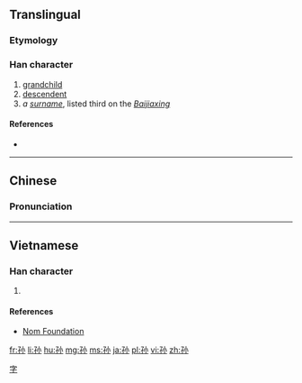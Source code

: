 {{also|孫}}
==Translingual==

===Etymology===
{{Han simp|孫|f=系|t=小}}

===Han character===
{{Han char|rn=39|rad=子|as=03|sn=6|four=|canj=弓木火 (NDF)|ids=⿰[[子]][[小]]}}

# [[grandchild]]
# [[descendent]]
# ''a [[surname]]'', listed third on the ''[[:w:Baijiaxing|Baijiaxing]]''

====References====
* {{Han ref|kx=0278.041|hdz=21010.010|uh=5B59|ud=23385}}

----

==Chinese==
{{zh-hanzi-box|孙|[[孫]]}}

===Pronunciation===
{{zh-pron
|m=sūn,Sūn
|c=syun1
|mc=y
|oc=y
|ma=
|cat=n,pn
}}

[[Category:Mandarin surnames|字]]

----

==Vietnamese==

===Han character===
{{vi-readings|rs=子03| hanviet = tôn}}

# {{defn|lang=vi|sort=子03}}

====References====
*[http://nomfoundation.org/common/nom_details.php?codepoint=5b59 Nom Foundation]

[[fr:孙]]
[[li:孙]]
[[hu:孙]]
[[mg:孙]]
[[ms:孙]]
[[ja:孙]]
[[pl:孙]]
[[vi:孙]]
[[zh:孙]]
